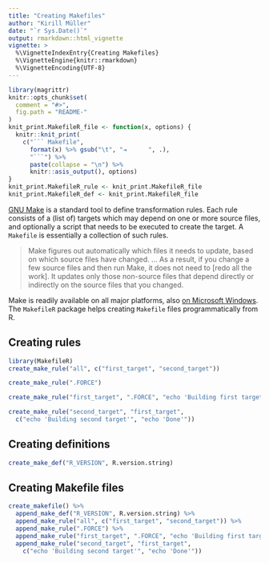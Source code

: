 ```yaml
---
title: "Creating Makefiles"
author: "Kirill Müller"
date: "`r Sys.Date()`"
output: rmarkdown::html_vignette
vignette: >
  %\VignetteIndexEntry{Creating Makefiles}
  %\VignetteEngine{knitr::rmarkdown}
  %\VignetteEncoding{UTF-8}
---
```


```r
library(magrittr)
knitr::opts_chunk$set(
  comment = "#>",
  fig.path = "README-"
)
knit_print.MakefileR_file <- function(x, options) {
  knitr::knit_print(
    c("``` Makefile",
      format(x) %>% gsub("\t", "⇥      ", .),
      "```") %>%
      paste(collapse = "\n") %>%
      knitr::asis_output(), options)
}
knit_print.MakefileR_rule <- knit_print.MakefileR_file
knit_print.MakefileR_def <- knit_print.MakefileR_file
```

[GNU Make](https://www.gnu.org/software/make) is a standard tool to define
transformation rules.
Each rule consists of a (list of) targets which may depend on one or more
source files, and optionally a script that needs to be executed to create
the target.
A `Makefile` is essentially a collection of such rules.

> Make figures out automatically which files it needs to update, based on which source files have changed. ...
As a result, if you change a few source files and then run Make, it does not need to [redo all the work]. It updates only those non-source files that depend directly or indirectly on the source files that you changed.

Make is readily available on all major platforms,
also [on Microsoft Windows](http://gnuwin32.sourceforge.net/packages/make.htm).
The `MakefileR` package helps creating `Makefile` files programmatically
from R.

## Creating rules

```r
library(MakefileR)
create_make_rule("all", c("first_target", "second_target"))

create_make_rule(".FORCE")

create_make_rule("first_target", ".FORCE", "echo 'Building first target'")

create_make_rule("second_target", "first_target",
  c("echo 'Building second target'", "echo 'Done'"))
```

## Creating definitions

```r
create_make_def("R_VERSION", R.version.string)
```

## Creating Makefile files

```r
create_makefile() %>%
  append_make_def("R_VERSION", R.version.string) %>%
  append_make_rule("all", c("first_target", "second_target")) %>%
  append_make_rule(".FORCE") %>%
  append_make_rule("first_target", ".FORCE", "echo 'Building first target'") %>%
  append_make_rule("second_target", "first_target",
    c("echo 'Building second target'", "echo 'Done'"))
```

